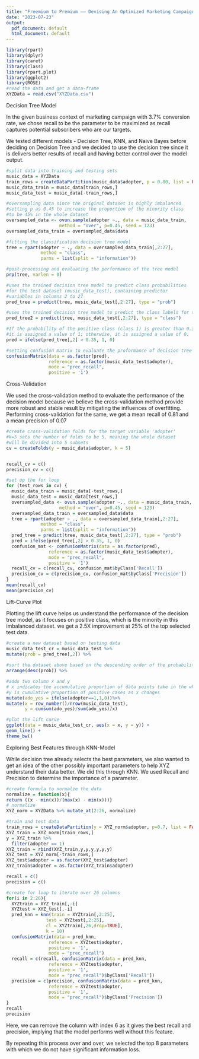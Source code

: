 ---
title: "Freemium to Premium —— Devising An Optimized Marketing Campaign Driven by Predictive Models"
date: "2023-07-23"
output:
  pdf_document: default
  html_document: default
---

```{r}
library(rpart)
library(dplyr)
library(caret)
library(class)
library(rpart.plot)
library(ggplot2)
library(ROSE)
#read the data and get a data-frame
XYZData = read.csv("XYZData.csv")
```

Decision Tree Model

In the given business context of marketing campaign with 3.7% conversion rate, we chose recall to be the parameter to be maximized as recall captures potential subscribers who are our targets.

We tested different models - Decision Tree, KNN, and Naive Bayes before deciding on Decision Tree and we decided to use the decision tree since it is delivers better results of recall and having better control over the model output.

```{r}
#split data into training and testing sets
music_data = XYZData
train_rows = createDataPartition(music_data$adopter, p = 0.80, list = FALSE)
music_data_train = music_data[train_rows,]
music_data_test = music_data[-train_rows,]

#oversampling data since the original dataset is highly imbalanced
#setting p as 0.45 to increase the proportion of the minority class
#to be 45% in the whole dataset
oversampled_data <- ovun.sample(adopter ~., data = music_data_train,
                    method = "over", p=0.45, seed = 123)
oversampled_data_train = oversampled_data$data

#fitting the classification decision tree model
tree = rpart(adopter ~ ., data = oversampled_data_train[,2:27],
             method = "class",
             parms = list(split = "information"))

#post-processing and evaluating the performance of the tree model
prp(tree, varlen = 0)

#uses the trained decision tree model to predict class probabilities 
#for the test dataset (music_data_test), containing predictor 
#variables in columns 2 to 27
pred_tree = predict(tree, music_data_test[,2:27], type = "prob")

#uses the trained decision tree model to predict the class labels for the test dataset
pred_tree2 = predict(tree, music_data_test[,2:27], type = "class")

#If the probability of the positive class (class 1) is greater than 0.35,
#it is assigned a value of 1; otherwise, it is assigned a value of 0. 
pred = ifelse(pred_tree[,2] > 0.35, 1, 0)

#setting confusion matrix to evaluate the proformance of decision tree model
confusionMatrix(data = as.factor(pred),
                reference = as.factor(music_data_test$adopter),
                mode = "prec_recall",
                positive = '1')
```
Cross-Validation 

We used the cross-validation method to evaluate the performance of the decision model because we believe the cross-validation method provide more robust and stable result by mitigating the influences of overfitting.
Performing cross-validation for the same, we get a mean recall of 0.81 and a mean precision of 0.07

```{r}
#create cross-validation folds for the target variable 'adopter'
#k=5 sets the number of folds to be 5, meaning the whole dataset 
#will be divided into 5 subsets
cv = createFolds(y = music_data$adopter, k = 5)


recall_cv = c()
precision_cv = c()

#set up the for loop 
for (test_rows in cv) {
  music_data_train = music_data[-test_rows,]
  music_data_test = music_data[test_rows,]
  oversampled_data <- ovun.sample(adopter ~., data = music_data_train,
                    method = "over", p=0.45, seed = 123)
  oversampled_data_train = oversampled_data$data
  tree = rpart(adopter ~ ., data = oversampled_data_train[,2:27],
             method = "class",
             parms = list(split = "information"))
  pred_tree = predict(tree, music_data_test[,2:27], type = "prob")
  pred = ifelse(pred_tree[,2] > 0.35, 1, 0)
  confusion_mat <- confusionMatrix(data = as.factor(pred),
                reference = as.factor(music_data_test$adopter),
                mode = "prec_recall",
                positive = '1')
  recall_cv = c(recall_cv, confusion_mat$byClass['Recall'])
  precision_cv = c(precision_cv, confusion_mat$byClass['Precision'])
}
mean(recall_cv)
mean(precision_cv)

```
Lift-Curve Plot

Plotting the lift curve helps us understand the performance of the decision tree model, as it focuses on positive class, which is the minority in this imbalanced dataset. 
we get a 2.5X improvement at 25% of the top selected test data.

```{r}

#create a new dataset based on testing data
music_data_test_cr = music_data_test %>%
mutate(prob = pred_tree[,2]) %>%
  
#sort the dataset above based on the descending order of the probability
arrange(desc(prob)) %>%

#adds two column x and y
# x indicates the accumulative proportion of data points take in the whole dataset
#y is cumulative proportion of positive cases as x changes
mutate(ado_yes = ifelse(adopter==1,1,0))%>%
mutate(x = row_number()/nrow(music_data_test),
       y = cumsum(ado_yes)/sum(ado_yes)/x)

#plot the lift curve
ggplot(data = music_data_test_cr, aes(x = x, y = y)) +
geom_line() +
theme_bw()
```
Exploring Best Features through KNN-Model

While decision tree already selects the best parameters, we also wanted to get an idea of the other possibly important parameters to help XYZ understand their data better. We did this through KNN. We used Recall and Precision to determine the importance of a parameter.


```{r}

#create formula to normalze the data
normalize = function(x){
return ((x - min(x))/(max(x) - min(x)))}
# normalize
XYZ_norm = XYZData %>% mutate_at(2:26, normalize)

#train and test data
train_rows = createDataPartition(y = XYZ_norm$adopter, p=0.7, list = FALSE)
XYZ_train = XYZ_norm[train_rows,]
y = XYZ_train %>%
  filter(adopter == 1)
XYZ_train = rbind(XYZ_train,y,y,y,y,y,y)
XYZ_test = XYZ_norm[-train_rows,]
XYZ_test$adopter = as.factor(XYZ_test$adopter)
XYZ_train$adopter = as.factor(XYZ_train$adopter)

recall = c()
precision = c()

#create for loop to iterate over 26 columns
for(i in 2:26){
  XYZtrain = XYZ_train[,-i]
  XYZtest = XYZ_test[,-i]
  pred_knn = knn(train = XYZtrain[,2:25],
               test = XYZtest[,2:25],
               cl = XYZtrain[,26,drop=TRUE],
               k = 10)
  confusionMatrix(data = pred_knn,
                reference = XYZtest$adopter,
                positive = '1',
                mode = "prec_recall")
  recall = c(recall, confusionMatrix(data = pred_knn,
                reference = XYZtest$adopter,
                positive = '1',
                mode = "prec_recall")$byClass['Recall'])
  precision = c(precision, confusionMatrix(data = pred_knn,
                reference = XYZtest$adopter,
                positive = '1',
                mode = "prec_recall")$byClass['Precision'])
}
recall
precision
```

Here, we can remove the column with index 6 as it gives the best recall and precision, implying that the model performs well without this feature.

By repeating this process over and over, we selected the top 8 parameters with which we do not have significant information loss.
